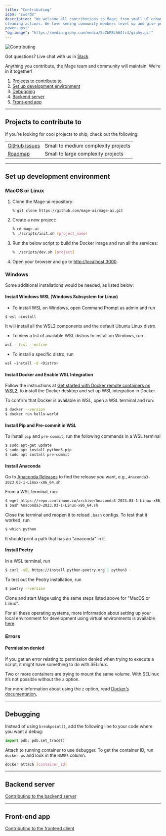 ```yaml
---
title: "Contributing"
icon: "swords"
description: "We welcome all contributions to Mage; from small UI enhancements to brand new
cleaning actions. We love seeing community members level up and give people
power-ups!"
"og:image": "https://media.giphy.com/media/5cZbRBLhW4tc4/giphy.gif"
---
```


<Frame>
  <img alt="Contributing" src="https://media.giphy.com/media/5cZbRBLhW4tc4/giphy.gif" />
</Frame>

Got questions? Live chat with us in [Slack](https://www.mage.ai/chat)

Anything you contribute, the Mage team and community will maintain. We’re in it
together!

1. [Projects to contribute to](#projects-to-contribute-to)
2. [Set up development environment](#set-up-development-environment)
3. [Debugging](#debugging)
4. [Backend server](#backend-server)
5. [Front-end app](#front-end-app)

---

## Projects to contribute to

If you’re looking for cool projects to ship, check out the following:

|                                                            |                                     |
| ---------------------------------------------------------- | ----------------------------------- |
| [GitHub issues](https://github.com/mage-ai/mage-ai/issues) | Small to medium complexity projects |
| [Roadmap](https://airtable.com/shrJctaGt4tvU27uF/tbl5bIlFkk2KhCpL4)| Small to large complexity projects  |

---

## Set up development environment

### MacOS or Linux

1. Clone the Mage-ai repository:
   ```bash
   % git clone https://github.com/mage-ai/mage-ai.git
   ```
2. Create a new project:
   ```bash
   % cd mage-ai
   % ./scripts/init.sh [project_name]
   ```
3. Run the below script to build the Docker image and run all the services:
   ```bash
   % ./scripts/dev.sh [project]
   ```
4. Open your browser and go to [http://localhost:3000](http://localhost:3000).

### Windows

Some additional installations would be needed, as listed below:

#### Install Windows WSL (Windows Subsystem for Linux)

* To install WSL on Windows, open Command Prompt as admin and run
```bash
$ wsl –install
```
It will install all the WSL2 components and the default Ubuntu Linux distro.
* To view a list of available WSL distros to install on Windows, run
```bash
wsl --list --online
```
* To install a specific distro, run
```bash
wsl –install -d <Distro>
```

#### Install Docker and Enable WSL Integration

Follow the instructions at [Get started with Docker remote containers on WSL2](https://learn.microsoft.com/en-us/windows/wsl/tutorials/wsl-containers),
to install the Docker desktop and set up WSL integration in Docker. 

To confirm that Docker is available in WSL, open a WSL terminal and run:
```bash
$ docker --version
$ docker run hello-world
```

#### Install Pip and Pre-commit in WSL

To install `pip` and `pre-commit`, run the following commands in a WSL terminal
```bash
$ sudo apt-get update
$ sudo apt install python3-pip
$ sudo apt install pre-commit
```

#### Install Anaconda

Go to [Anaconda Releases](https://repo.continuum.io/archive) to find the release you want,
e.g., `Anaconda3-2023.03-1-Linux-x86_64.sh`.

From a WSL terminal, run:
```bash
$ wget https://repo.continuum.io/archive/Anaconda3-2023.03-1-Linux-x86_64.sh
$ bash Anaconda3-2023.03-1-Linux-x86_64.sh
```
Close the terminal and reopen it to reload `.bash` configs. To test that it worked, run
```bash
$ which python
```
It should print a path that has an "anaconda" in it.

#### Install Poetry
In a WSL terminal, run
```bash
$ curl -sSL https://install.python-poetry.org | python3 -
```
To test out the Peotry installation, run
```bash
$ poetry --version
```

Clone and start Mage using the same steps listed above for "MacOS or Linux".

For all these operating systems, more information about setting up your local environment
for development using virtual environments is available [here](https://github.com/mage-ai/mage-ai/blob/master/README_dev.md).

### Errors

#### Permission denied

If you get an error relating to permission denied when trying to execute a script,
it might have something to do with SELinux.

Two or more containers are trying to mount the same volume. With SELinux it’s not possible without
the `z` option.

For more information about using the `z` option,
read [Docker’s documentation](https://docs.docker.com/storage/bind-mounts/).

---

## Debugging

Instead of using `breakpoint()`, add the following line to your code where you
want a debug:

```python
import pdb; pdb.set_trace()
```

Attach to running container to use debugger. To get the container ID, run
`docker ps` and look in the `NAMES` column.

```bash
docker attach [container_id]
```

---

## Backend server

[Contributing to the backend server](/contributing/backend/overview)

---

## Front-end app

[Contributing to the frontend client](/contributing/frontend/overview)
